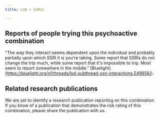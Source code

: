 ---
title: LSD + SSRIs

---

## Reports of people trying this psychoactive combination

"The way they interact seems dependent upon the individual and probably partially upon which SSRI it is you're taking. Some report that SSRIs do not change the trip much, while some report that it's impossible to trip. Most seem to report somewhere in the middle." [Bluelight] (https://bluelight.org/xf/threads/lsd-subthread-ssri-interactions.549856/).


## Related research publications

We are yet to identify a research publication reporting on this combination. If you know of a publication that demonstrates the risk rating of this combination, please share the publication with us.



